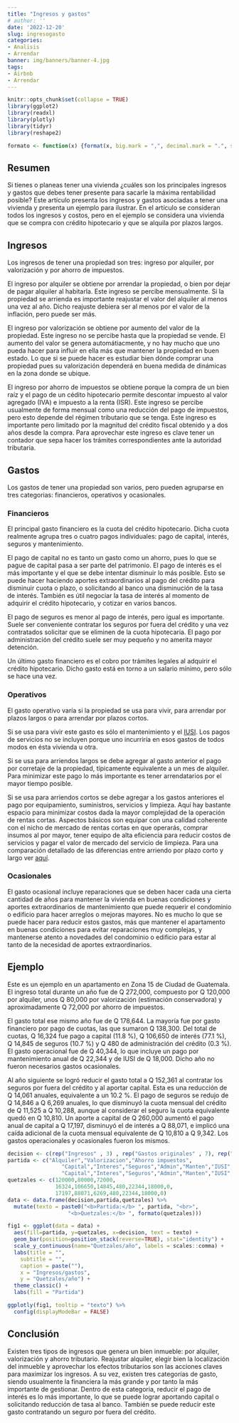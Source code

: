 ```yaml
---
title: "Ingresos y gastos"
# author: ''
date: '2022-12-20'
slug: ingresogasto
categories:
- Analisis
- Arrendar
banner: img/banners/banner-4.jpg
tags:
- Airbnb
- Arrendar
---
```


```r
knitr::opts_chunk$set(collapse = TRUE)
library(ggplot2)
library(readxl)
library(plotly)
library(tidyr)
library(reshape2)
```

```r
formato <- function(x) {format(x, big.mark = ",", decimal.mark = ".", scientific = FALSE, nsmall = 0)}
```

<head>
  <link rel="stylesheet" href="applause-button.css" />
  <script src="applause-button.js"></script>
</head>

## Resumen

Si tienes o planeas tener una vivienda ¿cuáles son los principales ingresos y gastos que debes tener presente para sacarle la máxima rentabilidad posible? Este artículo presenta los ingresos y gastos asociadas a tener una vivienda y presenta un ejemplo para ilustrar. En el artículo se consideran todos los ingresos y costos, pero en el ejemplo se considera una vivienda que se compra con crédito hipotecario y que se alquila por plazos largos.

## Ingresos

Los ingresos de tener una propiedad son tres: ingreso por alquiler, por valorización y por ahorro de impuestos.

El ingreso por alquiler se obtiene por arrendar la propiedad, o bien por dejar de pagar alquiler al habitarla. Este ingreso se percibe mensualmente. Si la propiedad se arrienda es importante reajustar el valor del alquiler al menos una vez al año. Dicho reajuste debiera ser al menos por el valor de la inflación, pero puede ser más.  

El ingreso por valorización se obtiene por aumento del valor de la propiedad. Este ingreso no se percibe hasta que la propiedad se vende. El aumento del valor se genera automátiacmente, y no hay mucho que uno pueda hacer para influir en ella más que mantener la propiedad  en buen estado. Lo que si se puede hacer es estudiar bien dónde comprar una propiedad pues su valorización dependerá en buena medida de dinámicas en la zona donde se ubique. 

El ingreso por ahorro de impuestos se obtiene porque la compra de un bien raíz y el pago de un cédito hipotecario permite descontar impuesto al valor agregado (IVA) e impuesto a la renta (ISR). Este ingreso se percibe usualmente de forma mensual como una reducción del pago de impuestos, pero esto depende del régimen tributario que se tenga. Este ingreso es importante pero limitado por la magnitud del crédito fiscal obtenido y a dos años desde la compra. Para aprovechar este ingreso es clave tener un contador que sepa hacer los trámites correspondientes ante la autoridad tributaria.

## Gastos

Los gastos de tener una propiedad son varios, pero pueden agruparse en tres categorias: financieros, operativos y ocasionales.

### Financieros

El principal gasto financiero es la cuota del crédito hipotecario. Dicha cuota realmente agrupa tres o cuatro pagos individuales: pago de capital, interés, seguros y mantenimiento. 

El pago de capital no es tanto un gasto como un ahorro, pues lo que se pague de capital pasa a ser parte del patrimonio. El pago de interés es el más importante y el que se debe intentar disminuir lo más posible. Esto se puede hacer haciendo aportes extraordinarios al pago del crédito para disminuir cuota o plazo, o solicitando al banco una disminución de la tasa de interés. También es útil negociar la tasa de interés al momento de adquirir el crédito hipotecario, y cotizar en varios bancos.

El pago de seguros es menor al pago de interés, pero igual es importante. Suele ser conveniente contratar los seguros por fuera del crédito y una vez contratados solicitar que se eliminen de la cuota hipotecaria. El pago por administración del crédito suele ser muy pequeño y no amerita mayor detención.

Un último gasto financiero es el cobro por trámites legales al adquirir el crédito hipotecario. Dicho gasto está en torno a un salario mínimo, pero sólo se hace una vez.

### Operativos

El gasto operativo varía si la propiedad se usa para vivir, para arrendar por plazos largos o para arrendar por plazos cortos.

Si se usa para vivir este gasto es sólo el mantenimiento y el [IUSI](http://localhost:4321/glosario/glosario/#iusi). Los pagos de servicios no se incluyen porque uno incurriría en esos gastos de todos modos en ésta vivienda u otra.

Si se usa para arriendos largos se debe agregar al gasto anterior el pago por corretaje de la propiedad, típicamente equivalente a un mes de alquiler. Para minimizar este pago lo más importante es tener arrendatarios por el mayor tiempo posible.

Si se usa para arriendos cortos se debe agregar a los gastos anteriores el pago por equipamiento, suministros, servicios y limpieza. Aquí hay bastante espacio para minimizar costos dada la mayor complejidad de la operación de rentas cortas. Aspectos básicos son equipar con una calidad coherente con el nicho de mercado de rentas cortas en que operarás, comprar insumos al por mayor, tener equipo de alta eficiencia para reducir costos de servicios y pagar el valor de mercado del servicio de limpieza. Para una comparación detallado de las diferencias entre arriendo por plazo corto y largo ver [aquí](http://localhost:4321/rentabilizar/cortolargo/cortolargo/). 

### Ocasionales

El gasto ocasional incluye reparaciones que se deben hacer cada una cierta cantidad de años para mantener la vivienda en buenas condiciones y aportes extraordinarios de mantenimiento que puede requerir el condominio o edificio para hacer arreglos o mejoras mayores. No es mucho lo que se puede hacer para reducir estos gastos, más que mantener el apartamento en buenas condiciones para evitar reparaciones muy complejas, y mantenerse atento a novedades del condominio o edificio para estar al tanto de la necesidad de aportes extraordinarios.

## Ejemplo

Este es un ejemplo en un apartamento en Zona 15 de Ciudad de Guatemala. El ingreso total durante un año fue de Q 272,000, compuesto por Q 120,000 por alquiler, unos Q 80,000 por valorización (estimación conservadora) y aproximadamente Q 72,000 por ahorro de impuestos.

El gasto total ese mismo año fue de Q 178,644. La mayoría fue por gasto financiero por pago de cuotas, las que sumaron Q 138,300. Del total de cuotas, Q 16,324 fue pago a capital (11.8 %), Q 106,650 de interés (77.1 %), Q 14,845 de seguros (10.7 %) y Q 480 de administración del crédito (0.3 %). El gasto operacional fue de Q 40,344, lo que incluye un pago por mantenimiento anual de Q 22,344 y de IUSI de Q 18,000. Dicho año no fueron necesarios gastos ocasionales.

Al año siguiente se logró reducir el gasto total a Q 152,361 al contratar los seguros por fuera del crédito y al aportar capital. Esta es una reducción de Q 14,061 anuales, equivalente a un 10.2 %. El pago de seguros se redujo de Q 14,846 a Q 6,269 anuales, lo que disminuyó la cuota mensual del crédito de Q 11,525 a Q 10,288, aunque al considerar el seguro la cuota equivalente quedó en Q 10,810. Un aporte a capital de Q 260,000 aumentó el pago anual de capital a Q 17,197, disminuyó el de interés a Q 88,071, e implicó una caída adicional de la cuota mensual equivalente de Q 10,810 a Q 9,342. Los gastos operacionales y ocasionales fueron los mismos.

```r
decision <- c(rep("Ingresos" , 3) , rep("Gastos originales" , 7), rep("Gastos reducidos", 7))
partida <- c("Alquiler","Valorizacion","Ahorro impuestos",
                 "Capital","Interes","Seguros","Admin","Manten","IUSI","Ocasionales",
                 "Capital","Interes","Seguros","Admin","Manten","IUSI","Ocasionales")
quetzales <- c(120000,80000,72000,
               16324,106650,14845,480,22344,18000,0,
               17197,88071,6269,480,22344,18000,0)
data <- data.frame(decision,partida,quetzales) %>% 
  mutate(texto = paste0("<b>Partida:</b> ", partida, "<br>",
                   "<b>Quetzales:</b> ", formato(quetzales)))

fig1 <- ggplot(data = data) +
  aes(fill=partida, y=quetzales, x=decision, text = texto) + 
  geom_bar(position=position_stack(reverse=TRUE), stat="identity") +
  scale_y_continuous(name="Quetzales/año", labels = scales::comma) +
  labs(title = "",
    subtitle = "",
    caption = paste(""),
    x = "Ingresos/gastos",
    y = "Quetzales/año") +
  theme_classic() +
  labs(fill = "Partida")

ggplotly(fig1, tooltip = "texto") %>% 
  config(displayModeBar = FALSE)

```

## Conclusión

Existen tres tipos de ingresos que genera un bien inmueble: por alquiler, valorización y ahorro tributario. Reajustar alquiler, elegir bien la localización del inmueble y aprovechar los efectos tributarios son las acciones claves para maximizar los ingresos. A su vez, existen tres categorías de gasto, siendo usualmente la financiera la más grande y por tanto la más importante de gestionar. Dentro de esta categoria, reducir el pago de interés es lo más importante, lo que se puede lograr aportando capital o solicitando reducción de tasa al banco. También se puede reducir este gasto contratando un seguro por fuera del crédito.

<script src="https://utteranc.es/client.js"
        repo="benleiva/ladrillosyquetzales"
        issue-term="pathname"
        theme="github-light"
        crossorigin="anonymous"
        async>
</script>

